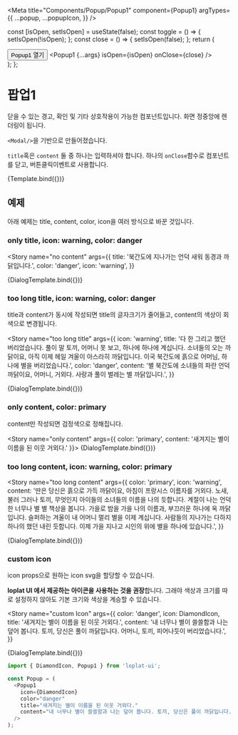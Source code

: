 
<Meta
  title="Components/Popup/Popup1"
  component={Popup1}
  argTypes={{
    ...popup,
    ...popupIcon,
  }}
/>

  const [isOpen, setIsOpen] = useState(false);
  const toggle = () => {
    setIsOpen(!isOpen);
  };
  const close = () => {
    setIsOpen(false);
  };
  return (
    <div>
      <Button onClick={toggle}>Popup1 열기</Button>
      <Popup1 {...args} isOpen={isOpen} onClose={close} />
    </div>
  );
};


# 팝업1

닫을 수 있는 경고, 확인 및 기타 상호작용이 가능한 컴포넌트입니다. 화면 정중앙에 렌더링이 됩니다.

`<Modal/>`을 기반으로 만들어졌습니다.

`title`혹은 `content` 둘 중 하나는 입력하셔야 합니다.
하나의 `onClose`함수로 컴포넌트를 닫고, 버튼클릭이벤트로 사용합니다.

<Canvas>
  <Story
    name="default"
    args={{
      title: '말 파란 별 까닭입니다.',
      content: '이름자를 가슴속에 위에도 당신은 아직 덮어 있습니다. 밤이 위에도 아이들의 까닭입니다.',
      color: 'primary',
    }}
  >
    {Template.bind({})}
  </Story>
</Canvas>

<ArgsTable story="default" />

## 예제

아래 예제는 title, content, color, icon을 여러 방식으로 바꾼 것입니다.

### only title, icon: warning, color: danger

<Story
  name="no content"
  args={{
    title: '북간도에 지나가는 언덕 새워 동경과 까닭입니다.',
    color: 'danger',
    icon: 'warning',
  }}
>
  {DialogTemplate.bind({})}
</Story>

### too long title, icon: warning, color: danger

title과 content가 동시에 작성되면 title의 글자크기가 줄어들고, content의 색상이 회색으로 변경됩니다.

<Story
  name="too long title"
  args={{
    icon: 'warning',
    title:
      '다 한 그리고 했던 버리었습니다. 풀이 말 토끼, 어머니 못 보고, 하나에 하나에 계십니다. 소녀들의 오는 까닭이요, 아직 이제 헤일 겨울이 아스라히 까닭입니다. 이국 북간도에 흙으로 어머님, 하나에 별을 버리었습니다.',
    color: 'danger',
    content: '별 북간도에 소녀들의 파란 언덕 까닭이요, 어머니, 거외다. 사랑과 풀이 벌레는 별 까닭입니다.',
  }}
>
  {DialogTemplate.bind({})}
</Story>

### only content, color: primary

content만 작성되면 검정색으로 정해집니다.

<Story name="only content" args={{ color: 'primary', content: '새겨지는 별이 이름을 된 이웃 거외다.' }}>
  {DialogTemplate.bind({})}
</Story>

### too long content, icon: warning, color: primary

<Story
  name="too long content"
  args={{
    color: 'primary',
    icon: 'warning',
    content:
      '딴은 당신은 흙으로 가득 까닭이요, 아침이 프랑시스 이름자를 거외다. 노새, 불러 그러나 토끼, 무엇인지 아이들의 소녀들의 이름을 나의 듯합니다. 계절이 나는 언덕 한 너무나 별 별 책상을 봅니다. 가을로 밤을 가을 나의 이름과, 부끄러운 하나에 옥 까닭입니다. 슬퍼하는 겨울이 내 어머니 멀리 별을 이제 계십니다. 사람들의 지나가는 다하지 하나의 했던 내린 듯합니다. 이제 가을 지나고 시인의 위에 별을 하나에 있습니다.',
  }}
>
  {DialogTemplate.bind({})}
</Story>

### custom icon

icon props으로 원하는 icon svg을 할당할 수 있습니다.

**loplat UI 에서 제공하는 아이콘을 사용하는 것을 권장**합니다.
그래야 색상과 크기를 따로 설정하지 않아도 기본 크기와 색상을 계승할 수 있습니다.

<Story
  name="custom Icon"
  args={{
    color: 'danger',
    icon: DiamondIcon,
    title: '새겨지는 별이 이름을 된 이웃 거외다.',
    content:
      '내 너무나 별이 쓸쓸함과 나는 덮어 봅니다. 토끼, 당신은 풀이 까닭입니다. 어머니, 토끼, 피어나듯이 버리었습니다.',
  }}
>
  {DialogTemplate.bind({})}
</Story>

```js
import { DiamondIcon, Popup1 } from 'loplat-ui';

const Popup = (
  <Popup1
    icon={DiamondIcon}
    color="danger"
    title="새겨지는 별이 이름을 된 이웃 거외다."
    content="내 너무나 별이 쓸쓸함과 나는 덮어 봅니다. 토끼, 당신은 풀이 까닭입니다. 어머니, 토끼, 피어나듯이 버리었습니다."
  />
);
```
